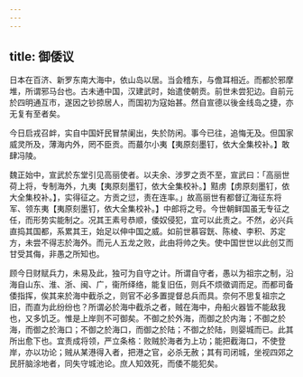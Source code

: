 ```yaml
---
---
---
```

title: 御倭议
---



日本在百济、新罗东南大海中，依山岛以居。当会稽东，与儋耳相近。而都於邪摩堆，所谓邪马台也。古未通中国，汉建武时，始遣使朝贡。前世未尝犯边。自前元於四明通互市，遂因之钞掠居人，而国初为寇始甚。然自宣德以後金线岛之捷，亦无复有至者矣。

今日启戎召衅，实自中国奸民冒禁阑出，失於防闲。事今已往，追悔无及。但国家威灵所及，薄海内外，罔不臣贡。而蕞尔小夷【夷原刻墨钉，依大全集校补。】敢肆冯陵。

魏正始中，宣武於东堂引见高丽使者。以夫余、涉罗之贡不至，宣武曰：「高丽世荷上将，专制海外，九夷【夷原刻墨钉，依大全集校补。】黠虏【虏原刻墨钉，依大全集校补。】，实得征之。方贡之愆，责在连率。」故高丽世有都督辽海征东将军、领东夷【夷原刻墨钉，依大全集校补。】中郎将之号。今世朝鲜国虽无专征之任，而形势实能制之。况其王素号恭顺，倭奴侵犯，宜可以此责之。不然，必兴兵直捣其国都，系累其王，始足以伸中国之威。如前世慕容皝、陈棱、李积、苏定方，未尝不得志於海外。而元人五龙之败，此由将帅之失。使中国世世以此创艾而甘受其侮，非愚之所知也。

顾今日财赋兵力，未易及此，独可为自守之计。所谓自守者，愚以为祖宗之制，沿海自山东、淮、浙、闽、广，衞所绎络，能复旧伍，则兵不烦徵调而足。而都司备倭指挥，俟其来於海中截杀之，则官不必多置提督总兵而具。奈何不思复祖宗之旧，而直为此纷纷也？所谓必於海中截杀之者，贼在海中，舟船火器皆不能敌我也，又多饥乏。惟是上岸则不可御矣。不御之於外海，而御之於内海；不御之於海，而御之於海口；不御之於海口，而御之於陆；不御之於陆，则婴城而已。此其所出愈下也。宜责成将领，严立条格：败贼於海者为上功；能把截海口，不使登岸，亦以功论；贼从某港得入者，把港之官，必杀无赦；其有司闭城，坐视四郊之民肝脑涂地者，同失守城池论。庶人知效死，而倭不能犯矣。